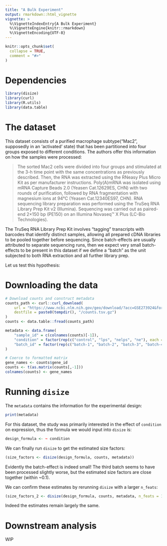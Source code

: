 ```yaml
---
title: "A Bulk Experiment"
output: rmarkdown::html_vignette
vignette: >
  %\VignetteIndexEntry{A Bulk Experiment}
  %\VignetteEngine{knitr::rmarkdown}
  %\VignetteEncoding{UTF-8}
---
```


```r
knitr::opts_chunk$set(
  collapse = TRUE,
  comment = "#>"
)
```

# Dependencies
```r
library(disize)
library(curl)
library(R.utils)
library(data.table)
```

# The dataset

This dataset consists of a purified macrophage subtype("Mac2", supposedly in 
an 'activated' state) that has been partitioned into four groups exposed to 
different conditions. The authors offer this information on how the samples 
were processed:

> The sorted Mac2 cells were divided into four groups and stimulated at the 3-h time point with the same concentrations as previously described. Then, the RNA was extracted using the RNeasy Plus Micro Kit as per manufacturer instructions. Poly(A)mRNA was isolated using mRNA Capture Beads 2.0 (Yeasen Cat.12629ES, CHN) with two rounds of purification, followed by RNA fragmentation with magnesium ions at 94°C (Yeasen Cat.12340ES97, CHN). RNA sequencing library preparation was performed using the TruSeq RNA Library Prep Kit v2 (Illumina). Sequencing was carried out as paired-end 2×150 bp (PE150) on an Illumina Novaseq™ X Plus (LC-Bio Technologies).

The TruSeq RNA Library Prep Kit involves "tagging" transcripts with barcodes 
that identify distinct samples, allowing all prepared cDNA libraries to 
be pooled together before sequencing. Since batch-effects are usually 
attributed to separate sequencing runs, then we expect very small 
batch-effects to be present in this dataset if we define a "batch" as the unit 
subjected to both RNA extraction and all further library prep.

Let us test this hypothesis:

# Downloading the data

```r
# Download counts and construct metadata
counts_path <- curl::curl_download(
    url = "https://www.ncbi.nlm.nih.gov/geo/download/?acc=GSE273924&format=file&file=GSE273924%5Fraw%5Fcounts%2Etsv%2Egz",
    destfile = paste0(tempdir(), "/counts.tsv.gz")
)
counts <- data.table::fread(counts_path)

metadata <- data.frame(
    "sample_id" = c(colnames(counts)[-1]),
    "condition" = factor(rep(c("control", "lps", "nelps", "ne"), each = 3)),
    "batch_id" = factor(rep(c("batch-1", "batch-2", "batch-3", "batch-4"), each = 3))
)

# Coerce to formatted matrix
gene_names <- counts$gene_id
counts <- t(as.matrix(counts[,-1]))
colnames(counts) <- gene_names
```

# Running `disize`

The `metadata` contains the information for the experimental design:

```r
print(metadata)
```

For this dataset, the study was primarily interested in the effect of 
`condition` on expression, thus the formula we would input into `disize` is:

```r
design_formula <- ~ condition
```

We can finally run `disize` to get the estimated size factors:

```r
(size_factors <- disize(design_formula, counts, metadata))
```

Evidently the batch-effect is indeed small! The third batch seems to have been
processed slightly worse, but the estimated size factors are close together 
(within ~0.1).

We can confirm these estimates by rerunning `disize` with a larger `n_feats`:

```r
(size_factors_2 <- disize(design_formula, counts, metadata, n_feats = 15000))
```

Indeed the estimates remain largely the same.

# Downstream analysis

WIP